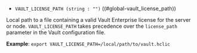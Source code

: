 - `VAULT_LICENSE_PATH (string : "")` ((#global-vault_license_path))  <EnterpriseAlert inline="true" />

Local path to a file containing a valid Vault Enterprise license for the server
or node. `VAULT_LICENSE_PATH` takes precedence over the `license_path` parameter
in the Vault configuration file.

**Example**: `export VAULT_LICENSE_PATH=/local/path/to/vault.hclic`



